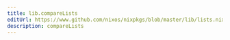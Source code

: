 ```yaml
---
title: lib.compareLists
editUrl: https://www.github.com/nixos/nixpkgs/blob/master/lib/lists.nix#L580C18
description: compareLists
---
```




<LinkCard
    title="Contribute Now!"
    description="API Documentation is done in our source code"
    href="https://www.github.com/nixos/nixpkgs/blob/master/lib/lists.nix#L580C18"
/>

